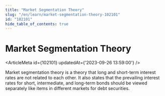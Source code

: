 ```yaml
---
title: "Market Segmentation Theory"
slug: "/en/learn/market-segmentation-theory-102101"
id: "102101"
hide_table_of_contents: true
---
```



# Market Segmentation Theory

<ArticleMeta id={102101} updatedAt={'2023-09-26 13:59:00'} />
<div className='border-solid border-b border-t-0 my-4 border-[var(--ifm-color-gray-300)]' />

Market segmentation theory is a theory that long and short-term interest rates are not related to each other. It also states that the prevailing interest rates for short, intermediate, and long-term bonds should be viewed separately like items in different markets for debt securities.
